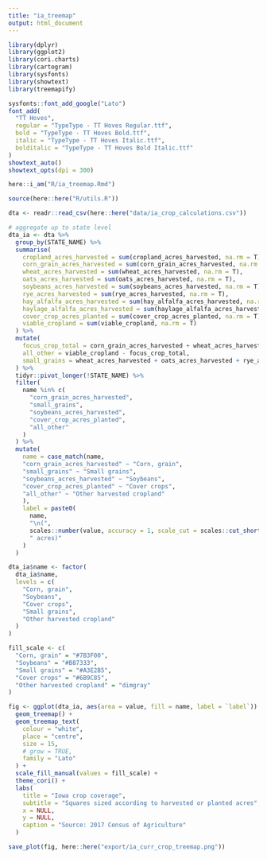 ```yaml
---
title: "ia_treemap"
output: html_document
---
```


```r

library(dplyr)
library(ggplot2)
library(cori.charts)
library(cartogram)
library(sysfonts)
library(showtext)
library(treemapify)

sysfonts::font_add_google("Lato")
font_add(
  "TT Hoves",
  regular = "TypeType - TT Hoves Regular.ttf",
  bold = "TypeType - TT Hoves Bold.ttf",
  italic = "TypeType - TT Hoves Italic.ttf",
  bolditalic = "TypeType - TT Hoves Bold Italic.ttf"
)
showtext_auto()
showtext_opts(dpi = 300)

here::i_am("R/ia_treemap.Rmd")

source(here::here("R/utils.R"))

```


```r

dta <- readr::read_csv(here::here("data/ia_crop_calculations.csv"))

```

```r

# aggregate up to state level
dta_ia <- dta %>%
  group_by(STATE_NAME) %>%
  summarise(
    cropland_acres_harvested = sum(cropland_acres_harvested, na.rm = T),
    corn_grain_acres_harvested = sum(corn_grain_acres_harvested, na.rm = T),
    wheat_acres_harvested = sum(wheat_acres_harvested, na.rm = T),
    oats_acres_harvested = sum(oats_acres_harvested, na.rm = T),
    soybeans_acres_harvested = sum(soybeans_acres_harvested, na.rm = T),
    rye_acres_harvested = sum(rye_acres_harvested, na.rm = T),
    hay_alfalfa_acres_harvested = sum(hay_alfalfa_acres_harvested, na.rm = T),
    haylage_alfalfa_acres_harvested = sum(haylage_alfalfa_acres_harvested, na.rm = T),
    cover_crop_acres_planted = sum(cover_crop_acres_planted, na.rm = T),
    viable_cropland = sum(viable_cropland, na.rm = T)
  ) %>%
  mutate(
    focus_crop_total = corn_grain_acres_harvested + wheat_acres_harvested + oats_acres_harvested + soybeans_acres_harvested + rye_acres_harvested,
    all_other = viable_cropland - focus_crop_total,
    small_grains = wheat_acres_harvested + oats_acres_harvested + rye_acres_harvested,
  ) %>%
  tidyr::pivot_longer(!STATE_NAME) %>%
  filter(
    name %in% c(
      "corn_grain_acres_harvested",
      "small_grains",
      "soybeans_acres_harvested",
      "cover_crop_acres_planted",
      "all_other"
    )
  ) %>%
  mutate(
    name = case_match(name, 
    "corn_grain_acres_harvested" ~ "Corn, grain",
    "small_grains" ~ "Small grains",
    "soybeans_acres_harvested" ~ "Soybeans",
    "cover_crop_acres_planted" ~ "Cover crops",
    "all_other" ~ "Other harvested cropland"
    ),
    label = paste0(
      name,
      "\n(",
      scales::number(value, accuracy = 1, scale_cut = scales::cut_short_scale()),
      " acres)"
    )
  )

dta_ia$name <- factor(
  dta_ia$name,
  levels = c(
    "Corn, grain",
    "Soybeans",
    "Cover crops",
    "Small grains",
    "Other harvested cropland"
  )
)

```

```r

fill_scale <- c(
  "Corn, grain" = "#7B3F00",
  "Soybeans" = "#B87333",
  "Small grains" = "#A3E2B5",
  "Cover crops" = "#6B9C85",
  "Other harvested cropland" = "dimgray"
)

fig <- ggplot(dta_ia, aes(area = value, fill = name, label = `label`)) +
  geom_treemap() +
  geom_treemap_text(
    colour = "white",
    place = "centre",
    size = 15,
    # grow = TRUE,
    family = "Lato"
  ) +
  scale_fill_manual(values = fill_scale) +
  theme_cori() +
  labs(
    title = "Iowa crop coverage",
    subtitle = "Squares sized according to harvested or planted acres",
    x = NULL,
    y = NULL,
    caption = "Source: 2017 Census of Agriculture"
  )

save_plot(fig, here::here("export/ia_curr_crop_treemap.png"))

```
